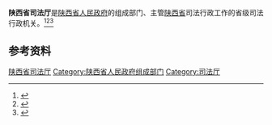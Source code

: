 {{Infobox PRCG
|机构名称 = 陕西省司法厅
|标志1    = Red star.svg
|标志1说明 =
|职位1    = 厅长
|人员1    = [[杨政国|杨政国]]
|职位2    = 副厅长
|人员2    = 麻仁伟{{wrap}}丁小军{{wrap}}师建平{{wrap}}李艾平{{wrap}}姚会芳
|人数2    = 5
|成立时间 =
|业务上级机构 = [[中华人民共和国司法部|中华人民共和国司法部]]
|组织上级机构 = [[陕西省人民政府|陕西省人民政府]]
|中共上级 = [[中国共产党陕西省委员会政法委员会|中国共产党陕西省委员会政法委员会]]
|中共本级 =
|本级纪检 =
|本级监察 =
|机构类型 = 省级人民政府组成部门
|行政级别 = 正地厅级
|地址1    = [[陕西省|陕西省]]
|网站     = 陕西省司法厅
|网址     = http://sft.shaanxi.gov.cn/
}}

'''陕西省司法厅'''是[[陕西省人民政府|陕西省人民政府]]的组成部门、主管[[陕西省|陕西省]]司法行政工作的省级司法行政机关。<ref>{{Cite book|title=中华实用法学大辞典|author=栗劲, 李放主编; 马新福, 龙斯荣, 高格副主编|publisher=吉林大学出版社|year=1988|isbn=|location=长春|pages=}}</ref><ref>{{Cite book|title=法学大辞典|author=邹瑜, 顾明总主编; 高扬瑜, 郑杨副总主编|publisher=中国政法大学出版社|year=1991|isbn=|location=北京|pages=}}</ref><ref>{{Cite book|title=中华法学大辞典 • 诉讼法学卷|author=陈光中主编; 丁慕英, 刘文, 田祖思等编|publisher=中国检察出版社|year=1995|isbn=|location=北京|pages=}}</ref>

== 参考资料 ==
{{reflist}}

[[Category:陕西省司法厅|]]
[[Category:陕西省人民政府组成部门|Category:陕西省人民政府组成部门]]
[[Category:司法厅|Category:司法厅]]